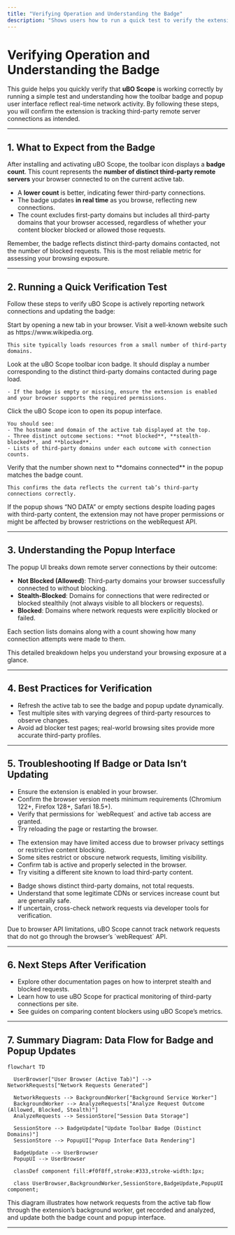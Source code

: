 ```yaml
---
title: "Verifying Operation and Understanding the Badge"
description: "Shows users how to run a quick test to verify the extension is tracking third-party connections. Explains the badge count, what it represents, and how the popup UI reflects real-time network activity."
---
```


# Verifying Operation and Understanding the Badge

This guide helps you quickly verify that **uBO Scope** is working correctly by running a simple test and understanding how the toolbar badge and popup user interface reflect real-time network activity. By following these steps, you will confirm the extension is tracking third-party remote server connections as intended.

---

## 1. What to Expect from the Badge

After installing and activating uBO Scope, the toolbar icon displays a **badge count**. This count represents the **number of distinct third-party remote servers** your browser connected to on the current active tab.

- A **lower count** is better, indicating fewer third-party connections.
- The badge updates **in real time** as you browse, reflecting new connections.
- The count excludes first-party domains but includes all third-party domains that your browser accessed, regardless of whether your content blocker blocked or allowed those requests.

<Tip>
Remember, the badge reflects distinct third-party domains contacted, not the number of blocked requests. This is the most reliable metric for assessing your browsing exposure.
</Tip>

---

## 2. Running a Quick Verification Test

Follow these steps to verify uBO Scope is actively reporting network connections and updating the badge:

<Steps>
  <Step title="Open a New Browser Tab">
    Start by opening a new tab in your browser.
  </Step>
  <Step title="Navigate to a Popular Website">
    Visit a well-known website such as https://www.wikipedia.org.

    This site typically loads resources from a small number of third-party domains.
  </Step>
  <Step title="Observe the Toolbar Badge Count">
    Look at the uBO Scope toolbar icon badge. It should display a number corresponding to the distinct third-party domains contacted during page load.

    - If the badge is empty or missing, ensure the extension is enabled and your browser supports the required permissions.
  </Step>
  <Step title="Open the Extension Popup">
    Click the uBO Scope icon to open its popup interface.

    You should see:
    - The hostname and domain of the active tab displayed at the top.
    - Three distinct outcome sections: **not blocked**, **stealth-blocked**, and **blocked**.
    - Lists of third-party domains under each outcome with connection counts.
  </Step>
  <Step title="Confirm Consistency">
    Verify that the number shown next to **domains connected** in the popup matches the badge count.

    This confirms the data reflects the current tab’s third-party connections correctly.
  </Step>
</Steps>

<Note>
If the popup shows “NO DATA” or empty sections despite loading pages with third-party content, the extension may not have proper permissions or might be affected by browser restrictions on the webRequest API.
</Note>

---

## 3. Understanding the Popup Interface

The popup UI breaks down remote server connections by their outcome:

- **Not Blocked (Allowed)**: Third-party domains your browser successfully connected to without blocking.
- **Stealth-Blocked**: Domains for connections that were redirected or blocked stealthily (not always visible to all blockers or requests).
- **Blocked**: Domains where network requests were explicitly blocked or failed.

Each section lists domains along with a count showing how many connection attempts were made to them.

This detailed breakdown helps you understand your browsing exposure at a glance.

---

## 4. Best Practices for Verification

- Refresh the active tab to see the badge and popup update dynamically.
- Test multiple sites with varying degrees of third-party resources to observe changes.
- Avoid ad blocker test pages; real-world browsing sites provide more accurate third-party profiles.

---

## 5. Troubleshooting If Badge or Data Isn’t Updating

<AccordionGroup title="Common Issues and Fixes">
  <Accordion title='Extension Not Showing Badge or Data'>
    <ul>
      <li>Ensure the extension is enabled in your browser.</li>
      <li>Confirm the browser version meets minimum requirements (Chromium 122+, Firefox 128+, Safari 18.5+).</li>
      <li>Verify that permissions for `webRequest` and active tab access are granted.</li>
      <li>Try reloading the page or restarting the browser.</li>
    </ul>
  </Accordion>
  <Accordion title='Popup Shows "NO DATA" or Empty Lists'>
    <ul>
      <li>The extension may have limited access due to browser privacy settings or restrictive content blocking.</li>
      <li>Some sites restrict or obscure network requests, limiting visibility.</li>
      <li>Confirm tab is active and properly selected in the browser.</li>
      <li>Try visiting a different site known to load third-party content.</li>
    </ul>
  </Accordion>
  <Accordion title='Badge Count Seems Too High or Low'>
    <ul>
      <li>Badge shows distinct third-party domains, not total requests.</li>
      <li>Understand that some legitimate CDNs or services increase count but are generally safe.</li>
      <li>If uncertain, cross-check network requests via developer tools for verification.</li>
    </ul>
  </Accordion>
</AccordionGroup>

<Warning>
Due to browser API limitations, uBO Scope cannot track network requests that do not go through the browser’s `webRequest` API.
</Warning>

---

## 6. Next Steps After Verification

- Explore other documentation pages on how to interpret stealth and blocked requests.
- Learn how to use uBO Scope for practical monitoring of third-party connections per site.
- See guides on comparing content blockers using uBO Scope’s metrics.

---

## 7. Summary Diagram: Data Flow for Badge and Popup Updates

```mermaid
flowchart TD

  UserBrowser["User Browser (Active Tab)"] --> NetworkRequests["Network Requests Generated"]

  NetworkRequests --> BackgroundWorker["Background Service Worker"]
  BackgroundWorker --> AnalyzeRequests["Analyze Request Outcome (Allowed, Blocked, Stealth)"]
  AnalyzeRequests --> SessionStore["Session Data Storage"]

  SessionStore --> BadgeUpdate["Update Toolbar Badge (Distinct Domains)"]
  SessionStore --> PopupUI["Popup Interface Data Rendering"]

  BadgeUpdate --> UserBrowser
  PopupUI --> UserBrowser

  classDef component fill:#f0f8ff,stroke:#333,stroke-width:1px;

  class UserBrowser,BackgroundWorker,SessionStore,BadgeUpdate,PopupUI component;
```

This diagram illustrates how network requests from the active tab flow through the extension’s background worker, get recorded and analyzed, and update both the badge count and popup interface.

---